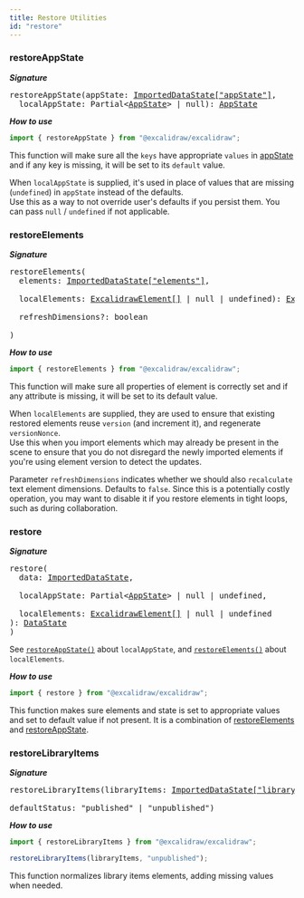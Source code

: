 ```yaml
---
title: Restore Utilities
id: "restore"
---
```


### restoreAppState

**_Signature_**

<pre>
restoreAppState(appState: <a href="https://github.com/excalidraw/excalidraw/blob/master/src/data/types.ts#L34">ImportedDataState["appState"]</a>,<br/>&nbsp; localAppState: Partial&lt;<a href="https://github.com/excalidraw/excalidraw/blob/master/src/types.ts#L95">AppState</a>> | null): <a href="https://github.com/excalidraw/excalidraw/blob/master/src/types.ts#L95">AppState</a>
</pre>

**_How to use_**

```js
import { restoreAppState } from "@excalidraw/excalidraw";
```

This function will make sure all the `keys` have appropriate `values` in [appState](https://github.com/excalidraw/excalidraw/blob/master/src/types.ts#L95) and if any key is missing, it will be set to its `default` value.

When `localAppState` is supplied, it's used in place of values that are missing (`undefined`) in `appState` instead of the defaults.  
Use this as a way to not override user's defaults if you persist them.
You can pass `null` / `undefined` if not applicable.

### restoreElements

**_Signature_**

<pre>
restoreElements(
  elements: <a href="https://github.com/excalidraw/excalidraw/blob/master/src/element/types.ts#L114">ImportedDataState["elements"]</a>,<br/>&nbsp;
  localElements: <a href="https://github.com/excalidraw/excalidraw/blob/master/src/element/types.ts#L114">ExcalidrawElement[]</a> | null | undefined): <a href="https://github.com/excalidraw/excalidraw/blob/master/src/element/types.ts#L114">ExcalidrawElement[]</a>,<br/>&nbsp;
  refreshDimensions?: boolean<br/>
)
</pre>

**_How to use_**

```js
import { restoreElements } from "@excalidraw/excalidraw";
```

This function will make sure all properties of element is correctly set and if any attribute is missing, it will be set to its default value.

When `localElements` are supplied, they are used to ensure that existing restored elements reuse `version` (and increment it), and regenerate `versionNonce`.  
Use this when you import elements which may already be present in the scene to ensure that you do not disregard the newly imported elements if you're using element version to detect the updates.

Parameter `refreshDimensions` indicates whether we should also `recalculate` text element dimensions. Defaults to `false`. Since this is a potentially costly operation, you may want to disable it if you restore elements in tight loops, such as during collaboration.

### restore

**_Signature_**

<pre>
restore(
  data: <a href="https://github.com/excalidraw/excalidraw/blob/master/src/data/types.ts#L34">ImportedDataState</a>,<br/>&nbsp;
  localAppState: Partial&lt;<a href="https://github.com/excalidraw/excalidraw/blob/master/src/types.ts#L95">AppState</a>> | null | undefined,<br/>&nbsp;
  localElements: <a href="https://github.com/excalidraw/excalidraw/blob/master/src/element/types.ts#L114">ExcalidrawElement[]</a> | null | undefined<br/>): <a href="https://github.com/excalidraw/excalidraw/blob/master/src/data/types.ts#L4">DataState</a>
)
</pre>

See [`restoreAppState()`](https://github.com/excalidraw/excalidraw/blob/master/src/packages/excalidraw/README.md#restoreAppState) about `localAppState`, and [`restoreElements()`](https://github.com/excalidraw/excalidraw/blob/master/src/packages/excalidraw/README.md#restoreElements) about `localElements`.

**_How to use_**

```js
import { restore } from "@excalidraw/excalidraw";
```

This function makes sure elements and state is set to appropriate values and set to default value if not present. It is a combination of [restoreElements](#restoreelements) and [restoreAppState](#restoreappstate).

### restoreLibraryItems

**_Signature_**

<pre>
restoreLibraryItems(libraryItems: <a href="https://github.com/excalidraw/excalidraw/blob/master/src/data/types.ts#L34">ImportedDataState["libraryItems"]</a>,<br/>&nbsp;
defaultStatus: "published" | "unpublished")
</pre>

**_How to use_**

```js
import { restoreLibraryItems } from "@excalidraw/excalidraw";

restoreLibraryItems(libraryItems, "unpublished");
```

This function normalizes library items elements, adding missing values when needed.
